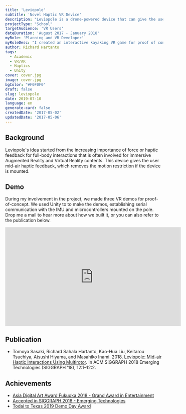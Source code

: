 ```yaml
---
title: 'Leviopole'
subtitle: 'Novel Haptic VR Device'
description: "Leviopole is a drone-powered device that can give the user a haptic-feedback mid-air. This allows the user to experience force while enjoying VR or AR contents while holding the pole."
projectType: "School"
targetAudience: 'VR Users'
dateDuration: 'August 2017 - January 2018'
myRole: 'Planning and VR Developer'
myRoleDesc: "I created an interactive kayaking VR game for proof of concept. I also assistend on planning mechanical implementations and circuitry."
author: Richard Hartanto
tags:
  - Academic
  - VR/AR
  - Haptics
  - Unity
cover: cover.jpg
image: cover.jpg
bgColor: "#F0F0F0"
draft: false
slug: leviopole
date: 2019-07-10
language: en
generate-card: false
createdDate: '2017-05-02'
updatedDate: '2017-05-06'
---
```


## Background

Leviopole's idea started from the increasing importance of force or haptic feedback for full-body interactions that is often involved for immersive Augmented Reality and Virtual Reality contents. This device gives the user mid-air haptic feedback, which removes the motion restriction if the device is mounted.

## Demo

During my involvement in the project, we made three VR demos for proof-of-concept. We used Unity to to make the demos, establishing serial communication with the IMU and microcontrollers mounted on the pole. Drop me a mail to hear more about how we built it, or you can also refer to the publication below.

<iframe width="560" height="315" src="https://www.youtube.com/embed/Qh3SDRaOR_4?controls=0" frameborder="0" allow="accelerometer; autoplay; encrypted-media; gyroscope; picture-in-picture" allowfullscreen></iframe>

## Publication
- Tomoya Sasaki, Richard Sahala Hartanto, Kao-Hua Liu, Keitarou Tsuchiya, Atsushi Hiyama, and Masahiko Inami. 2018. [Leviopole: Mid-air Haptic Interactions Using Multirotor](https://doi.org/10.1145/3214907.3214913). In ACM SIGGRAPH 2018 Emerging Technologies (SIGGRAPH ’18), 12:1–12:2. 


## Achievements
- [Asia Digital Art Award Fukuoka 2018 - Grand Award in Entertainment](https://adaa.jp/en/winners/winners2018.html#modalMI)
- [Accepted in SIGGRAPH 2018 - Emerging Technologies](https://dl.acm.org/citation.cfm?doid=3214907.3214913)
- [Todai to Texas 2019 Demo Day Award](http://todaitotexas.com/2018/09/25/sxsw2019%E3%81%AB%E5%8F%82%E5%8A%A0%E3%81%99%E3%82%8B%E3%82%B9%E3%82%BF%E3%83%BC%E3%83%88%E3%82%A2%E3%83%83%E3%83%97%E3%81%A8%E3%83%81%E3%83%BC%E3%83%A0%E3%81%8C%E6%B1%BA%E3%81%BE%E3%82%8A%E3%81%BE/)